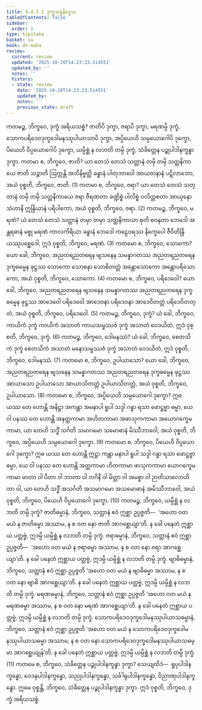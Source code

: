 ```yaml
---
title: 9.4.5.1 ဒုက္ခသစ္စနိဒ္ဒေသ
tableOfContents: false
sidebar:
  order: 1
type: tipitaka
basket: su
book: dn-maha
review:
  current: review
  updated: '2025-10-20T14:23:23.514551'
  updated_by: ''
  notes: ''
  history:
  - state: review
    date: '2025-10-20T14:23:23.514551'
    updated_by: ''
    notes: ''
    previous_state: draft
---
```



<DynamicBreadcrumb />


<ReviewStatus review={frontmatter.review} showDetails={true} />

<HypothesisAnnotation frontmatter={frontmatter} />

<Division number="387" book="dn-maha" e="ch" v="7" p="243">

<Paragraph number="1036" book="dn-maha">
ကတမဉ္စ, ဘိက္ခဝေ, ဒုက္ခံ အရိယသစ္စံ? ဇာတိပိ ဒုက္ခာ, ဇရာပိ ဒုက္ခာ, မရဏမ္ပိ ဒုက္ခံ, သောကပရိဒေဝဒုက္ခဒေါမနဿုပါယာသာပိ ဒုက္ခာ, အပ္ပိယေဟိ သမ္ပယောဂေါပိ ဒုက္ခော, ပိယေဟိ ဝိပ္ပယောဂေါပိ ဒုက္ခော, ယမ္ပိစ္ဆံ န လဘတိ တမ္ပိ ဒုက္ခံ, သံခိတ္တေန ပဉ္စုပါဒါနက္ခန္ဓာ ဒုက္ခာ.
</Paragraph>

</Division>
<Division number="388" book="dn-maha" e="ch" v="7" p="243">

<Paragraph number="1037" book="dn-maha">
ကတမာ စ, ဘိက္ခဝေ, ဇာတိ? ယာ တေသံ တေသံ သတ္တာနံ တမှိ တမှိ သတ္တနိကာယေ ဇာတိ သဉ္ဇာတိ ဩက္ကန္တိ အဘိနိဗ္ဗတ္တိ ခန္ဓာနံ ပါတုဘာဝေါ အာယတနာနံ ပဋိလာဘော, အယံ ဝုစ္စတိ, ဘိက္ခဝေ, ဇာတိ. (1)
</Paragraph>

</Division>
<Division number="389" book="dn-maha" e="ch" v="7" p="244">

<Paragraph number="1038" book="dn-maha">
ကတမာ စ, ဘိက္ခဝေ, ဇရာ? ယာ တေသံ တေသံ သတ္တာနံ တမှိ တမှိ သတ္တနိကာယေ ဇရာ ဇီရဏတာ ခဏ္ဍိစ္စံ ပါလိစ္စံ ဝလိတ္တစတာ အာယုနော သံဟာနိ ဣန္ဒြိယာနံ ပရိပါကော, အယံ ဝုစ္စတိ, ဘိက္ခဝေ, ဇရာ. (2)
</Paragraph>

</Division>
<Division number="390" book="dn-maha" e="ch" v="7" p="244">

<Paragraph number="1039" book="dn-maha">
ကတမဉ္စ, ဘိက္ခဝေ, မရဏံ? ယံ တေသံ တေသံ သတ္တာနံ တမှာ တမှာ သတ္တနိကာယာ စုတိ စဝနတာ ဘေဒေါ အန္တရဓာနံ မစ္စု မရဏံ ကာလကိရိယာ ခန္ဓာနံ ဘေဒေါ ကဠေဝရဿ နိက္ခေပေါ ဇီဝိတိန္ဒြိယဿုပစ္ဆေဒေါ, ဣဒံ ဝုစ္စတိ, ဘိက္ခဝေ, မရဏံ. (3)
</Paragraph>

</Division>
<Division number="391" book="dn-maha" e="ch" v="7" p="244">

<Paragraph number="1040" book="dn-maha">
ကတမော စ, ဘိက္ခဝေ, သောကော? ယော ခေါ, ဘိက္ခဝေ, အညတရညတရေန ဗျသနေန သမန္နာဂတဿ အညတရညတရေန ဒုက္ခဓမ္မေန ဖုဋ္ဌဿ သောကော သောစနာ သောစိတတ္တံ အန္တောသောကော အန္တောပရိသောကော, အယံ ဝုစ္စတိ, ဘိက္ခဝေ, သောကော. (4)
</Paragraph>

</Division>
<Division number="392" book="dn-maha" e="ch" v="7" p="244">

<Paragraph number="1041" book="dn-maha">
ကတမော စ, ဘိက္ခဝေ, ပရိဒေဝေါ? ယော ခေါ, ဘိက္ခဝေ, အညတရညတရေန ဗျသနေန သမန္နာဂတဿ အညတရညတရေန ဒုက္ခဓမ္မေန ဖုဋ္ဌဿ အာဒေဝေါ ပရိဒေဝေါ အာဒေဝနာ ပရိဒေဝနာ အာဒေဝိတတ္တံ ပရိဒေဝိတတ္တံ, အယံ ဝုစ္စတိ, ဘိက္ခဝေ, ပရိဒေဝေါ. (5)
</Paragraph>

</Division>
<Division number="393" book="dn-maha" e="ch" v="7" p="244">

<Paragraph number="1042" book="dn-maha">
ကတမဉ္စ, ဘိက္ခဝေ, ဒုက္ခံ? ယံ ခေါ, ဘိက္ခဝေ, ကာယိကံ ဒုက္ခံ ကာယိကံ အသာတံ ကာယသမ္ဖဿဇံ ဒုက္ခံ အသာတံ ဝေဒယိတံ, ဣဒံ ဝုစ္စတိ, ဘိက္ခဝေ, ဒုက္ခံ. (6)
</Paragraph>

</Division>
<Division number="394" book="dn-maha" e="ch" v="7" p="244">

<Paragraph number="1043" book="dn-maha">
ကတမဉ္စ, ဘိက္ခဝေ, ဒေါမနဿံ? ယံ ခေါ, ဘိက္ခဝေ, စေတသိကံ ဒုက္ခံ စေတသိကံ အသာတံ မနောသမ္ဖဿဇံ ဒုက္ခံ အသာတံ ဝေဒယိတံ, ဣဒံ ဝုစ္စတိ, ဘိက္ခဝေ, ဒေါမနဿံ. (7)
</Paragraph>

</Division>
<Division number="395" book="dn-maha" e="ch" v="7" p="244">

<Paragraph number="1044" book="dn-maha">
ကတမော စ, ဘိက္ခဝေ, ဥပါယာသော? ယော ခေါ, ဘိက္ခဝေ, အညတရညတရေန ဗျသနေန သမန္နာဂတဿ အညတရညတရေန ဒုက္ခဓမ္မေန ဖုဋ္ဌဿ အာယာသော ဥပါယာသော အာယာသိတတ္တံ ဥပါယာသိတတ္တံ, အယံ ဝုစ္စတိ, ဘိက္ခဝေ, ဥပါယာသော. (8)
</Paragraph>

</Division>
<Division number="396" book="dn-maha" e="ch" v="7" p="245">

<Paragraph number="1045" book="dn-maha">
ကတမော စ, ဘိက္ခဝေ, အပ္ပိယေဟိ သမ္ပယောဂေါ ဒုက္ခော? ဣဓ ယဿ တေ ဟောန္တိ အနိဋ္ဌာ အကန္တာ အမနာပါ ရူပါ သဒ္ဒါ ဂန္ဓာ ရသာ ဖောဋ္ဌဗ္ဗာ ဓမ္မာ, ယေ ဝါ ပနဿ တေ ဟောန္တိ အနတ္ထကာမာ အဟိတကာမာ အဖာသုကကာမာ အယောဂက္ခေမကာမာ, ယာ တေဟိ သဒ္ဓိံ သင်္ဂတိ သမာဂမော သမောဓာနံ မိဿီဘာဝေါ, အယံ ဝုစ္စတိ, ဘိက္ခဝေ, အပ္ပိယေဟိ သမ္ပယောဂေါ ဒုက္ခော. (9)
</Paragraph>

</Division>
<Division number="397" book="dn-maha" e="ch" v="7" p="245">

<Paragraph number="1046" book="dn-maha">
ကတမော စ, ဘိက္ခဝေ, ပိယေဟိ ဝိပ္ပယောဂေါ ဒုက္ခော? ဣဓ ယဿ တေ ဟောန္တိ ဣဋ္ဌာ ကန္တာ မနာပါ ရူပါ သဒ္ဒါ ဂန္ဓာ ရသာ ဖောဋ္ဌဗ္ဗာ ဓမ္မာ, ယေ ဝါ ပနဿ တေ ဟောန္တိ အတ္ထကာမာ ဟိတကာမာ ဖာသုကကာမာ ယောဂက္ခေမကာမာ မာတာ ဝါ ပိတာ ဝါ ဘာတာ ဝါ ဘဂိနီ ဝါ မိတ္တာ ဝါ အမစ္စာ ဝါ ဉာတိသာလောဟိတာ ဝါ, ယာ တေဟိ သဒ္ဓိံ အသင်္ဂတိ အသမာဂမော အသမောဓာနံ အမိဿီဘာဝေါ, အယံ ဝုစ္စတိ, ဘိက္ခဝေ, ပိယေဟိ ဝိပ္ပယောဂေါ ဒုက္ခော. (10)
</Paragraph>

</Division>
<Division number="398" book="dn-maha" e="ch" v="7" p="245">

<Paragraph number="1047" book="dn-maha">
ကတမဉ္စ, ဘိက္ခဝေ, ယမ္ပိစ္ဆံ န လဘတိ တမ္ပိ ဒုက္ခံ? ဇာတိဓမ္မာနံ, ဘိက္ခဝေ, သတ္တာနံ ဧဝံ ဣစ္ဆာ ဥပ္ပဇ္ဇတိ—  ‘အဟော ဝတ မယံ န ဇာတိဓမ္မာ အဿာမ, န စ ဝတ နော ဇာတိ အာဂစ္ဆေယျာ’တိ. န ခေါ ပနေတံ ဣစ္ဆာယ ပတ္တဗ္ဗံ, ဣဒမ္ပိ ယမ္ပိစ္ဆံ န လဘတိ တမ္ပိ ဒုက္ခံ. ဇရာဓမ္မာနံ, ဘိက္ခဝေ, သတ္တာနံ ဧဝံ ဣစ္ဆာ ဥပ္ပဇ္ဇတိ—  ‘အဟော ဝတ မယံ န ဇရာဓမ္မာ အဿာမ, န စ ဝတ နော ဇရာ အာဂစ္ဆေယျာ’တိ. န ခေါ ပနေတံ ဣစ္ဆာယ ပတ္တဗ္ဗံ, ဣဒမ္ပိ ယမ္ပိစ္ဆံ န လဘတိ တမ္ပိ ဒုက္ခံ. ဗျာဓိဓမ္မာနံ, ဘိက္ခဝေ, သတ္တာနံ ဧဝံ ဣစ္ဆာ ဥပ္ပဇ္ဇတိ ‘အဟော ဝတ မယံ န ဗျာဓိဓမ္မာ အဿာမ, န စ ဝတ နော ဗျာဓိ အာဂစ္ဆေယျာ’တိ. န ခေါ ပနေတံ ဣစ္ဆာယ ပတ္တဗ္ဗံ, ဣဒမ္ပိ ယမ္ပိစ္ဆံ န လဘတိ တမ္ပိ ဒုက္ခံ. မရဏဓမ္မာနံ, ဘိက္ခဝေ, သတ္တာနံ ဧဝံ ဣစ္ဆာ ဥပ္ပဇ္ဇတိ ‘အဟော ဝတ မယံ န မရဏဓမ္မာ အဿာမ, န စ ဝတ နော မရဏံ အာဂစ္ဆေယျာ’တိ. န ခေါ ပနေတံ ဣစ္ဆာယ ပတ္တဗ္ဗံ, ဣဒမ္ပိ ယမ္ပိစ္ဆံ န လဘတိ တမ္ပိ ဒုက္ခံ. သောကပရိဒေဝဒုက္ခဒေါမနဿုပါယာသဓမ္မာနံ, ဘိက္ခဝေ, သတ္တာနံ ဧဝံ ဣစ္ဆာ ဥပ္ပဇ္ဇတိ ‘အဟော ဝတ မယံ န သောကပရိဒေဝဒုက္ခဒေါမနဿုပါယာသဓမ္မာ အဿာမ, န စ ဝတ နော သောကပရိဒေဝဒုက္ခဒေါမနဿုပါယာသဓမ္မာ အာဂစ္ဆေယျုန်’တိ. န ခေါ ပနေတံ ဣစ္ဆာယ ပတ္တဗ္ဗံ, ဣဒမ္ပိ ယမ္ပိစ္ဆံ န လဘတိ တမ္ပိ ဒုက္ခံ. (11)
</Paragraph>

</Division>
<Division number="399" book="dn-maha" e="ch" v="7" p="246">

<Paragraph number="1048" book="dn-maha">
ကတမေ စ, ဘိက္ခဝေ, သံခိတ္တေန ပဉ္စုပါဒါနက္ခန္ဓာ ဒုက္ခာ? သေယျထိဒံ—  ရူပုပါဒါနက္ခန္ဓော, ဝေဒနုပါဒါနက္ခန္ဓော, သညုပါဒါနက္ခန္ဓော, သင်္ခါရုပါဒါနက္ခန္ဓော, ဝိညာဏုပါဒါနက္ခန္ဓော. ဣမေ ဝုစ္စန္တိ, ဘိက္ခဝေ, သံခိတ္တေန ပဉ္စုပါဒါနက္ခန္ဓာ ဒုက္ခာ. ဣဒံ ဝုစ္စတိ, ဘိက္ခဝေ, ဒုက္ခံ အရိယသစ္စံ.
</Paragraph>
</Division>